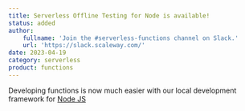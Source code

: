 ```yaml
---
title: Serverless Offline Testing for Node is available!
status: added
author:
    fullname: 'Join the #serverless-functions channel on Slack.'
    url: 'https://slack.scaleway.com/'
date: 2023-04-19
category: serverless
product: functions
---
```


Developing functions is now much easier with our local development framework for [Node JS](https://github.com/scaleway/serverless-functions-node#%EF%B8%8F-quickstart)



